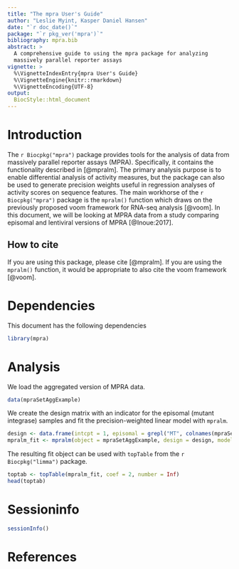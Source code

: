 ```yaml
---
title: "The mpra User's Guide"
author: "Leslie Myint, Kasper Daniel Hansen"
date: "`r doc_date()`"
package: "`r pkg_ver('mpra')`"
bibliography: mpra.bib
abstract: >
  A comprehensive guide to using the mpra package for analyzing
  massively parallel reporter assays
vignette: >
  %\VignetteIndexEntry{mpra User's Guide}
  %\VignetteEngine{knitr::rmarkdown}
  %\VignetteEncoding{UTF-8}
output: 
  BiocStyle::html_document
---
```


# Introduction

The `r Biocpkg("mpra")` package provides tools for the analysis of data from massively parallel reporter assays (MPRA).  Specifically, it contains the functionality described in [@mpralm].  The primary analysis purpose is to enable differential analysis of activity measures, but the package can also be used to generate precision weights useful in regression analyses of activity scores on sequence features. The main workhorse of the `r Biocpkg("mpra")` package is the `mpralm()` function which draws on the previously proposed voom framework for RNA-seq analysis [@voom]. In this document, we will be looking at MPRA data from a study comparing episomal and lentiviral versions of MPRA [@Inoue:2017].

## How to cite

If you are using this package, please cite [@mpralm]. If you are using the `mpralm()` function, it would be appropriate to also cite the voom framework [@voom].

# Dependencies

This document has the following dependencies

```r
library(mpra)
```

# Analysis

We load the aggregated version of MPRA data.

```r
data(mpraSetAggExample)
```

We create the design matrix with an indicator for the episomal (mutant integrase) samples and fit the precision-weighted linear model with `mpralm`.

```r
design <- data.frame(intcpt = 1, episomal = grepl("MT", colnames(mpraSetAggExample)))
mpralm_fit <- mpralm(object = mpraSetAggExample, design = design, model_type = "indep_groups")
```

The resulting fit object can be used with `topTable` from the `r Biocpkg("limma")` package.

```r
toptab <- topTable(mpralm_fit, coef = 2, number = Inf)
head(toptab)
```

# Sessioninfo

```r
sessionInfo()
```

# References


